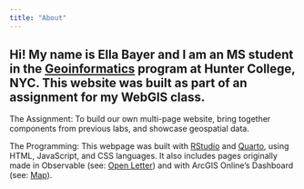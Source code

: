 ```yaml
---
title: "About"
---
```


## Hi! My name is Ella Bayer and I am an MS student in the [Geoinformatics](http://www.geo.hunter.cuny.edu/programs/geoinformatics.html) program at Hunter College, NYC. This website was built as part of an assignment for my WebGIS class.

The Assignment: To build our own multi-page website, bring together components from previous labs, and showcase geospatial data.

The Programming: This webpage was built with [RStudio](https://posit.co/download/rstudio-desktop/) and [Quarto](https://quarto.org), using HTML, JavaScript, and CSS languages. It also includes pages originally made in Observable (see: `<a href="open_letter.qmd"`{=html} `type="button" class="btn btn-primary btn-sm">`{=html}Open Letter</a>) and with ArcGIS Online's Dashboard (see: `<a href="map.qmd"`{=html} `type="button" class="btn btn-primary btn-sm">`{=html}Map</a>).
